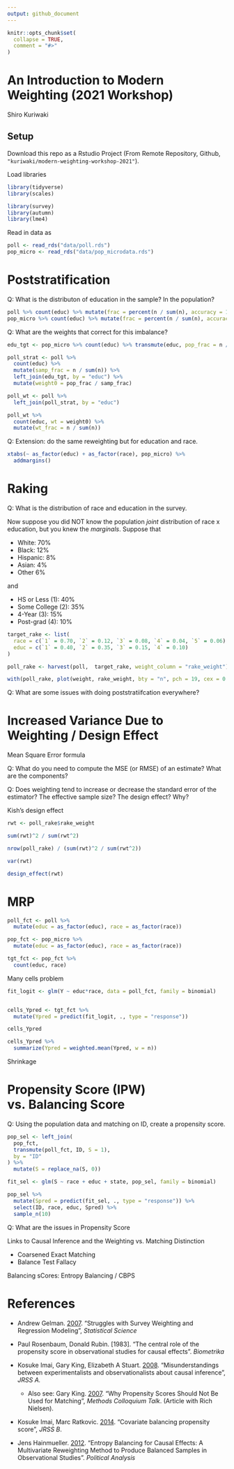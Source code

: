 ```yaml
---
output: github_document
---
```


<!-- README.md is generated from README.Rmd. Please edit that file -->

```r
knitr::opts_chunk$set(
  collapse = TRUE,
  comment = "#>"
)
```

# An Introduction to Modern Weighting (2021 Workshop)

Shiro Kuriwaki

<!-- badges: start -->
<!-- badges: end -->



## Setup

Download this repo as a Rstudio Project (From Remote Repository, Github, `"kuriwaki/modern-weighting-workshop-2021"`).

Load libraries

```r
library(tidyverse)
library(scales)

library(survey)
library(autumn)
library(lme4)
```


Read in data as

```r
poll <- read_rds("data/poll.rds")
pop_micro <- read_rds("data/pop_microdata.rds")
```




# Poststratification

Q: What is the distributon of education in the sample? In the population?

```r
poll %>% count(educ) %>% mutate(frac = percent(n / sum(n), accuracy = 1))
pop_micro %>% count(educ) %>% mutate(frac = percent(n / sum(n), accuracy = 1))

```


Q: What are the weights that correct for this imbalance?

```r
edu_tgt <- pop_micro %>% count(educ) %>% transmute(educ, pop_frac = n / sum(n))

poll_strat <- poll %>% 
  count(educ) %>% 
  mutate(samp_frac = n / sum(n)) %>% 
  left_join(edu_tgt, by = "educ") %>% 
  mutate(weight0 = pop_frac / samp_frac)

poll_wt <- poll %>% 
  left_join(poll_strat, by = "educ")

poll_wt %>% 
  count(educ, wt = weight0) %>% 
  mutate(wt_frac = n / sum(n))
```


Q: Extension: do the same reweighting but for education and race.

```r
xtabs(~ as_factor(educ) + as_factor(race), pop_micro) %>% 
  addmargins()
```


# Raking

Q: What is the distribution of race and education in the survey. 

Now suppose you did NOT know the population _joint_ distribution of race x education, but you knew the _marginals_. Suppose that

* White: 70%
* Black: 12%
* Hispanic: 8%
* Asian: 4%
* Other 6%

and


* HS or Less (1): 40%
* Some College (2): 35%
* 4-Year (3): 15%
* Post-grad (4): 10%


```r
target_rake <- list(
  race = c(`1` = 0.70, `2` = 0.12, `3` = 0.08, `4` = 0.04, `5` = 0.06),
  educ = c(`1` = 0.40, `2` = 0.35, `3` = 0.15, `4` = 0.10)
)

poll_rake <- harvest(poll,  target_rake, weight_column = "rake_weight")
```


```r
with(poll_rake, plot(weight, rake_weight, bty = "n", pch = 19, cex = 0.5, xlab = "CCES weights"))
```


Q: What are some issues with doing poststratiifcation everywhere?

# Increased Variance Due to Weighting / Design Effect

Mean Square Error formula


Q: What do you need to compute the MSE (or RMSE) of an estimate? What are the components?


Q: Does weighting tend to increase or decrease the standard error of the estimator? The effective sample size? The design effect? Why?



Kish's design effect

```r
rwt <- poll_rake$rake_weight

sum(rwt)^2 / sum(rwt^2)

nrow(poll_rake) / (sum(rwt)^2 / sum(rwt^2))

var(rwt)

design_effect(rwt)
```



# MRP

```r
poll_fct <- poll %>% 
  mutate(educ = as_factor(educ), race = as_factor(race))

pop_fct <- pop_micro %>% 
  mutate(educ = as_factor(educ), race = as_factor(race)) 

tgt_fct <- pop_fct %>% 
  count(educ, race)
```


Many cells problem

```r
fit_logit <- glm(Y ~ educ*race, data = poll_fct, family = binomial)


cells_Ypred <- tgt_fct %>% 
  mutate(Ypred = predict(fit_logit, ., type = "response"))

cells_Ypred
```


```r
cells_Ypred %>% 
  summarize(Ypred = weighted.mean(Ypred, w = n))
```


Shrinkage


# Propensity Score (IPW) vs. Balancing Score

Q: Using the population data and matching on ID, create a propensity score.

```r
pop_sel <- left_join(
  pop_fct,
  transmute(poll_fct, ID, S = 1),
  by = "ID"
) %>% 
  mutate(S = replace_na(S, 0))

fit_sel <- glm(S ~ race + educ + state, pop_sel, family = binomial)

pop_sel %>% 
  mutate(Spred = predict(fit_sel, ., type = "response")) %>% 
  select(ID, race, educ, Spred) %>% 
  sample_n(10)
```


Q: What are the issues in Propensity Score

Links to Causal Inference and the Weighting vs. Matching Distinction

- Coarsened Exact Matching
- Balance Test Fallacy



Balancing sCores: Entropy Balancing / CBPS



# References

- Andrew Gelman. [2007](http://www.stat.columbia.edu/~gelman/research/published/STS226.pdf). "Struggles with Survey Weighting and
Regression Modeling", _Statistical Science_
- Paul Rosenbaum, Donald Rubin. [1983]. "The central role of the propensity score in observational studies for causal effects". _Biometrika_
- Kosuke Imai, Gary King, Elizabeth A Stuart. [2008](https://imai.fas.harvard.edu/research/files/matchse.pdf). "Misunderstandings between experimentalists and observationalists about causal inference", _JRSS A._
  - Also see: Gary King. [2007](https://www.youtube.com/watch?v=rBv39pK1iEs). "Why Propensity Scores Should Not Be Used for Matching", _Methods Colloquium Talk_. (Article with Rich Nielsen).
- Kosuke Imai, Marc Ratkovic. [2014](https://imai.fas.harvard.edu/research/files/CBPS.pdf).  "Covariate balancing propensity score", _JRSS B_.

- Jens Hainmueller. [2012](https://web.stanford.edu/~jhain/Paper/PA2012.pdf). "Entropy Balancing for Causal Effects: A Multivariate Reweighting Method to Produce Balanced Samples in Observational Studies". _Political Analysis_
